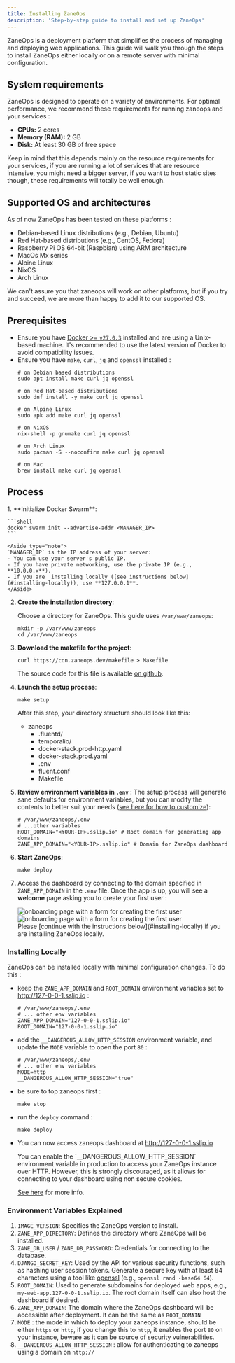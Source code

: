 ```yaml
---
title: Installing ZaneOps
description: 'Step-by-step guide to install and set up ZaneOps'
---
```



ZaneOps is a deployment platform that simplifies the process of managing and deploying web applications. This guide will walk you through the steps to install ZaneOps either locally or on a remote server with minimal configuration.


## System requirements

ZaneOps is designed to operate on a variety of environments. For optimal performance, we recommend these requirements for running zaneops and your services :

- **CPUs:** 2 cores 
- **Memory (RAM):** 2 GB
- **Disk:** At least 30 GB of free space


Keep in mind that this depends mainly on the resource requirements for your services, if you are running a lot of services that are resource intensive, 
you might need a bigger server, if you want to host static sites though, these requirements will totally be well enough.

## Supported OS and architectures

As of now ZaneOps has been tested on these platforms : 

- Debian-based Linux distributions (e.g., Debian, Ubuntu)
- Red Hat-based distributions (e.g., CentOS, Fedora)
- Raspberry Pi OS 64-bit (Raspbian) using ARM architecture
- MacOs Mx series
- Alpine Linux
- NixOS
- Arch Linux

We can't assure you that zaneops will work on other platforms, but if you try and succeed, we are more than happy to add 
it to our supported OS.

## Prerequisites

- Ensure you have [Docker >= `v27.0.3`](https://docs.docker.com/engine/install/) installed and are using a Unix-based machine. It's recommended to use the latest version of Docker to avoid compatibility issues.
- Ensure you have `make`, `curl`, `jq` and `openssl` installed : 
  ```shell
  # on Debian based distributions
  sudo apt install make curl jq openssl

  # on Red Hat-based distributions
  sudo dnf install -y make curl jq openssl

  # on Alpine Linux
  sudo apk add make curl jq openssl

  # on NixOS
  nix-shell -p gnumake curl jq openssl

  # on Arch Linux
  sudo pacman -S --noconfirm make curl jq openssl

  # on Mac
  brew install make curl jq openssl
  ```

## Process

<Steps>
1. **Initialize Docker Swarm**:

    ```shell
    docker swarm init --advertise-addr <MANAGER_IP>
    ```

    <Aside type="note">
    `MANAGER_IP` is the IP address of your server:
    - You can use your server's public IP.
    - If you have private networking, use the private IP (e.g., **10.0.0.x**).
    - If you are  installing locally ([see instructions below](#installing-locally)), use **127.0.0.1**.
    </Aside>

2. **Create the installation directory**:

    Choose a directory for ZaneOps. This guide uses `/var/www/zaneops`:

    ```shell
    mkdir -p /var/www/zaneops 
    cd /var/www/zaneops
    ```

3. **Download the makefile for the project**:

    ```shell
    curl https://cdn.zaneops.dev/makefile > Makefile
    ```
    The source code for this file is available [on github](https://github.com/zane-ops/zane-ops/blob/main/deploy.mk).



4. **Launch the setup process**:

    ```shell
    make setup
    ```

    After this step, your directory structure should look like this:

    <FileTree>

    - zaneops
        - .fluentd/
        - temporalio/
        - docker-stack.prod-http.yaml
        - docker-stack.prod.yaml
        - .env
        - fluent.conf
        - Makefile

    </FileTree>

5. **Review environment variables in `.env`** :
    The setup process will generate sane defaults for environment variables, 
    but you can modify the contents to better suit your needs ([see here for how to customize](#environment-variables-explained)):
    
    ```shell
    # /var/www/zaneops/.env
    # ...other variables 
    ROOT_DOMAIN="<YOUR-IP>.sslip.io" # Root domain for generating app domains
    ZANE_APP_DOMAIN="<YOUR-IP>.sslip.io" # Domain for ZaneOps dashboard
    ```

6. **Start ZaneOps**:

    ```shell
    make deploy
    ```


7. Access the dashboard by connecting to the domain specified in `ZANE_APP_DOMAIN` in the `.env` file. Once the app is up, you will 
   see a **welcome** page asking you to create your first user :
   
   <img className="block dark:hidden" src="/images/create-user-light.png" alt="onboarding page with a form for creating the first user" />
   <img className="!hidden dark:!block" src="/images/create-user-dark.png" alt="onboarding page with a form for creating the first user" />

   <Aside type="note" title='Installing locally'>
    Please [continue with the instructions below](#installing-locally) if you are installing ZaneOps locally.
   </Aside>
</Steps>


### Installing Locally 

ZaneOps can be installed locally with minimal configuration changes. 
To do this :
- keep the `ZANE_APP_DOMAIN` and `ROOT_DOMAIN` environment variables set to http://127-0-0-1.sslip.io :

  ```shell
  # /var/www/zaneops/.env
  # ... other env variables
  ZANE_APP_DOMAIN="127-0-0-1.sslip.io"
  ROOT_DOMAIN="127-0-0-1.sslip.io"
  ```
- add the `__DANGEROUS_ALLOW_HTTP_SESSION` environment variable, and update the `MODE` variable to open the port `80` :

  ```shell
  # /var/www/zaneops/.env
  # ... other env variables
  MODE=http
  __DANGEROUS_ALLOW_HTTP_SESSION="true"
  ```
- be sure to top zaneops first :

    ```shell
    make stop
    ``` 

- run the `deploy` command : 
  
  ```shell
  make deploy
  ```
- You can now access zaneops dashboard at http://127-0-0-1.sslip.io

  <Aside type="caution" title="__DANGEROUS_ALLOW_HTTP_SESSION">
  You can enable the `__DANGEROUS_ALLOW_HTTP_SESSION` environment variable in production to access your ZaneOps instance over HTTP.
  However, this is strongly discouraged, as it allows for connecting to your dashboard using non secure cookies.

  [See here](/configuring-zaneops#disabling-ssl) for more info.
  </Aside>


### Environment Variables Explained

1. `IMAGE_VERSION`: Specifies the ZaneOps version to install.
2. `ZANE_APP_DIRECTORY`: Defines the directory where ZaneOps will be installed.
3. `ZANE_DB_USER` / `ZANE_DB_PASSWORD`: Credentials for connecting to the database.
4. `DJANGO_SECRET_KEY`: Used by the API for various security functions, such as hashing user session tokens. Generate a secure key with at least 64 characters using a tool like [openssl](https://github.com/openssl/openssl) (e.g., `openssl rand -base64 64`).
5. `ROOT_DOMAIN`: Used to generate subdomains for deployed web apps, e.g., `my-web-app.127-0-0-1.sslip.io`. The root domain itself can also host the dashboard if desired.
6. `ZANE_APP_DOMAIN`: The domain where the ZaneOps dashboard will be accessible after deployment. It can be the same as `ROOT_DOMAIN`
7. `MODE` : the mode in which to deploy your zaneops instance, should be either `https` or  `http`, if you change this to `http`, it enables the port `80` on your instance, beware as it can be source of security vulnerabilities.
8. `__DANGEROUS_ALLOW_HTTP_SESSION` : allow for authenticating to zaneops using a domain on `http://`

